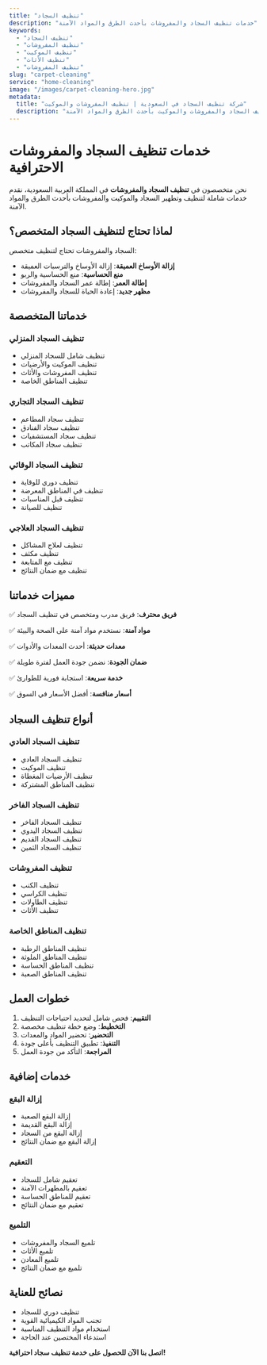 ```yaml
---
title: "تنظيف السجاد"
description: "خدمات تنظيف السجاد والمفروشات بأحدث الطرق والمواد الآمنة"
keywords:
  - "تنظيف السجاد"
  - "تنظيف المفروشات"
  - "تنظيف الموكيت"
  - "تنظيف الأثاث"
  - "تنظيف المفروشات"
slug: "carpet-cleaning"
service: "home-cleaning"
image: "/images/carpet-cleaning-hero.jpg"
metadata:
  title: "شركة تنظيف السجاد في السعودية | تنظيف المفروشات والموكيت"
  description: "أفضل شركة تنظيف سجاد في السعودية. تنظيف السجاد والمفروشات والموكيت بأحدث الطرق والمواد الآمنة."
---
```


# خدمات تنظيف السجاد والمفروشات الاحترافية

نحن متخصصون في **تنظيف السجاد والمفروشات** في المملكة العربية السعودية، نقدم خدمات شاملة لتنظيف وتطهير السجاد والموكيت والمفروشات بأحدث الطرق والمواد الآمنة.

## لماذا تحتاج لتنظيف السجاد المتخصص؟

السجاد والمفروشات تحتاج لتنظيف متخصص:

- **إزالة الأوساخ العميقة**: إزالة الأوساخ والترسبات العميقة
- **منع الحساسية**: منع الحساسية والربو
- **إطالة العمر**: إطالة عمر السجاد والمفروشات
- **مظهر جديد**: إعادة الحياة للسجاد والمفروشات

## خدماتنا المتخصصة

### تنظيف السجاد المنزلي
- تنظيف شامل للسجاد المنزلي
- تنظيف الموكيت والأرضيات
- تنظيف المفروشات والأثاث
- تنظيف المناطق الخاصة

### تنظيف السجاد التجاري
- تنظيف سجاد المطاعم
- تنظيف سجاد الفنادق
- تنظيف سجاد المستشفيات
- تنظيف سجاد المكاتب

### تنظيف السجاد الوقائي
- تنظيف دوري للوقاية
- تنظيف في المناطق المعرضة
- تنظيف قبل المناسبات
- تنظيف للصيانة

### تنظيف السجاد العلاجي
- تنظيف لعلاج المشاكل
- تنظيف مكثف
- تنظيف مع المتابعة
- تنظيف مع ضمان النتائج

## مميزات خدماتنا

✅ **فريق محترف**: فريق مدرب ومتخصص في تنظيف السجاد

✅ **مواد آمنة**: نستخدم مواد آمنة على الصحة والبيئة

✅ **معدات حديثة**: أحدث المعدات والأدوات

✅ **ضمان الجودة**: نضمن جودة العمل لفترة طويلة

✅ **خدمة سريعة**: استجابة فورية للطوارئ

✅ **أسعار منافسة**: أفضل الأسعار في السوق

## أنواع تنظيف السجاد

### تنظيف السجاد العادي
- تنظيف السجاد العادي
- تنظيف الموكيت
- تنظيف الأرضيات المغطاة
- تنظيف المناطق المشتركة

### تنظيف السجاد الفاخر
- تنظيف السجاد الفاخر
- تنظيف السجاد اليدوي
- تنظيف السجاد القديم
- تنظيف السجاد الثمين

### تنظيف المفروشات
- تنظيف الكنب
- تنظيف الكراسي
- تنظيف الطاولات
- تنظيف الأثاث

### تنظيف المناطق الخاصة
- تنظيف المناطق الرطبة
- تنظيف المناطق الملوثة
- تنظيف المناطق الحساسة
- تنظيف المناطق الصعبة

## خطوات العمل

1. **التقييم**: فحص شامل لتحديد احتياجات التنظيف
2. **التخطيط**: وضع خطة تنظيف مخصصة
3. **التحضير**: تحضير المواد والمعدات
4. **التنفيذ**: تطبيق التنظيف بأعلى جودة
5. **المراجعة**: التأكد من جودة العمل

## خدمات إضافية

### إزالة البقع
- إزالة البقع الصعبة
- إزالة البقع القديمة
- إزالة البقع من السجاد
- إزالة البقع مع ضمان النتائج

### التعقيم
- تعقيم شامل للسجاد
- تعقيم بالمطهرات الآمنة
- تعقيم للمناطق الحساسة
- تعقيم مع ضمان النتائج

### التلميع
- تلميع السجاد والمفروشات
- تلميع الأثاث
- تلميع المعادن
- تلميع مع ضمان النتائج

## نصائح للعناية

- تنظيف دوري للسجاد
- تجنب المواد الكيميائية القوية
- استخدام مواد التنظيف المناسبة
- استدعاء المختصين عند الحاجة

**اتصل بنا الآن للحصول على خدمة تنظيف سجاد احترافية!**
